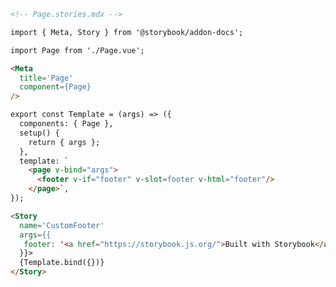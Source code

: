 ```md
<!-- Page.stories.mdx -->

import { Meta, Story } from '@storybook/addon-docs';

import Page from './Page.vue';

<Meta
  title='Page'
  component={Page}
/>

export const Template = (args) => ({
  components: { Page },
  setup() {
    return { args };
  },
  template: `
    <page v-bind="args">
      <footer v-if="footer" v-slot=footer v-html="footer"/>
    </page>`,
});

<Story
  name='CustomFooter'
  args={{
   footer: '<a href="https://storybook.js.org/">Built with Storybook</a>',
  }}>
  {Template.bind({})}
</Story>
```